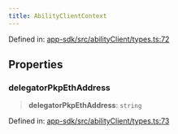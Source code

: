 ```yaml
---
title: AbilityClientContext
---
```


Defined in: [app-sdk/src/abilityClient/types.ts:72](https://github.com/LIT-Protocol/Vincent/blob/24971b3553e0b3a0f81730455f8a1892791091ad/packages/libs/app-sdk/src/abilityClient/types.ts#L72)

## Properties

### delegatorPkpEthAddress

> **delegatorPkpEthAddress**: `string`

Defined in: [app-sdk/src/abilityClient/types.ts:73](https://github.com/LIT-Protocol/Vincent/blob/24971b3553e0b3a0f81730455f8a1892791091ad/packages/libs/app-sdk/src/abilityClient/types.ts#L73)
